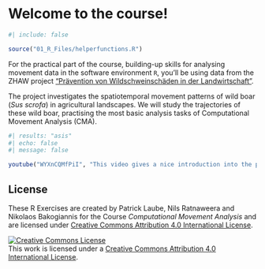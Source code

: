 # Welcome to the course! {-}

```r
#| include: false

source("01_R_Files/helperfunctions.R")
```

For the practical part of the course, building-up skills for analysing movement data in the software environment `R`, you'll be using data from the ZHAW project ["Prävention von Wildschweinschäden in der Landwirtschaft"](https://www.zhaw.ch/de/ueber-uns/aktuell/news/detailansicht-news/event-news/wildschweinschaeden-mit-akustischer-methode-verhindern/).

The project investigates the spatiotemporal movement patterns of wild boar (*Sus scrofa*) in agricultural landscapes. We will study the trajectories of these wild boar, practising the most basic analysis tasks of Computational Movement Analysis (CMA). 

```r
#| results: "asis"
#| echo: false
#| message: false

youtube("WYXnCQMfPiI", "This video gives a nice introduction into the project", selfcontained = TRUE)
```

## License {-}

These R Exercises are created by Patrick Laube, Nils Ratnaweera and Nikolaos Bakogiannis for the Course *Computational Movement Analysis* and are licensed under [Creative Commons Attribution 4.0 International License](https://creativecommons.org/licenses/by/4.0/).

<a rel="license" href="http://creativecommons.org/licenses/by/4.0/"><img alt="Creative Commons License" style="border-width:0" src="https://i.creativecommons.org/l/by/4.0/88x31.png" /></a><br />This work is licensed under a <a rel="license" href="http://creativecommons.org/licenses/by/4.0/">Creative Commons Attribution 4.0 International License</a>.

